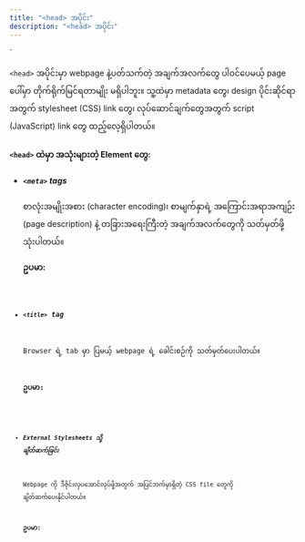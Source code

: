 ```yaml
---
title: "<head> အပိုင်း"
description: "<head> အပိုင်း"
---
```



<meta name="description" content="Learn HTML basics!">`




`<head>` အပိုင်းမှာ webpage နဲ့ပတ်သက်တဲ့ အချက်အလက်တွေ ပါဝင်ပေမယ့် page ပေါ်မှာ တိုက်ရိုက်မြင်ရတာမျိုး မရှိပါဘူး။ သူ့ထဲမှာ metadata တွေ၊ design ပိုင်းဆိုင်ရာအတွက် stylesheet (CSS) link တွေ၊ လုပ်ဆောင်ချက်တွေအတွက် script (JavaScript) link တွေ ထည့်လေ့ရှိပါတယ်။

#### `<head>` ထဲမှာ အသုံးများတဲ့ Element တွေ:

- ##### `<meta>` tags
  စာလုံးအမျိုးအစား (character encoding)၊ စာမျက်နှာရဲ့ အကြောင်းအရာအကျဉ်း (page description) နဲ့ တခြားအရေးကြီးတဲ့ အချက်အလက်တွေကို သတ်မှတ်ဖို့ သုံးပါတယ်။

    **ဥပမာ:**

    <Code title="HTML" lang='html' code={metaTag} />

- ##### `<title>` tag
    Browser ရဲ့ tab မှာ ပြမယ့် webpage ရဲ့ ခေါင်းစဉ်ကို သတ်မှတ်ပေးပါတယ်။

    **ဥပမာ:**

    <Code title="HTML" lang='html' code={titleTag} />

- ##### External Stylesheets သို့ ချိတ်ဆက်ခြင်း
    Webpage ကို ဒီဇိုင်းလှပအောင်လုပ်ဖို့အတွက် အပြင်ဘက်မှာရှိတဲ့ CSS file တွေကို ချိတ်ဆက်ပေးနိုင်ပါတယ်။

    **ဥပမာ:**

    <Code title="HTML" lang='html' code={linkTag} />


